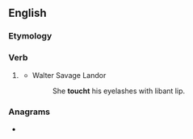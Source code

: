 ==English==

===Etymology===
{{suffix|touch|-t|lang=en}}

===Verb===
{{head|en|verb form}}

# {{lb|en|obsolete}} {{en-past of|touch}}
#* Walter Savage Landor
#*: She '''toucht''' his eyelashes with libant lip.

===Anagrams===
* {{anagrams|en|a=chottu|Hocutt}}